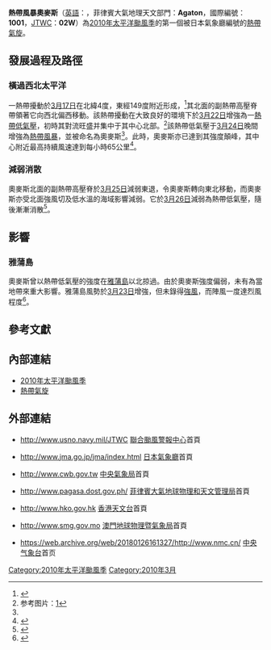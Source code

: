 {{NoteTA
|G1=TyphoonNew
|G2=TyphoonOld
|G3=Weather
|G4=單位
|G5=地名
|T=zh:熱帶風暴奧麥斯 (2010年); zh-cn:热带风暴奥麦斯 (2010年); zh-hk:熱帶風暴奧麥斯 (2010年); zh-mo:熱帶風暴奧麥斯 (2010年); zh-tw:輕度颱風奧麥斯 (2010年);
|1=zh:熱帶風暴奧麥斯; zh-cn:热带风暴奥麦斯; zh-hk:熱帶風暴奧麥斯; zh-mo:熱帶風暴奧麥斯 zh-tw:輕度颱風奧麥斯;
|skin=typhoon
}}
{{颱風基礎資訊
|颱風名稱              = 熱帶風暴奧麥斯
|外文名稱              = Tropical Storm Omais
|外文語言              = 英語
|代表圖像              = 02w Omais Mar 25 2010 01.35(UTC).jpg
|代表圖像名稱          = 熱帶風暴奧麥斯
|形成日期              = [[2010年|2010年]][[3月21日|3月21日]]
|消散日期              = [[2010年|2010年]][[3月27日|3月27日]]
|十分鐘平均風速JMA      = 35|JMA=knot
|十分鐘平均風速CWB      = 18|CWB=m/s
|十分鐘平均風速KMA      = 18|KMA=m/s
|十分鐘平均風速HKO      = 65
|十分鐘平均風速PAGASA   = 65
|二分鐘平均風速         = 20|NMC=m/s
|一分鐘平均風速         = 50|SSHS=knot
|最低氣壓              = 998
|瞬間最大陣風           = 95
|財產損失              = 
|死傷人數              = 
|影響地區              = {{FSM}}
|備註                  = 
|颱風路徑圖            = Omais_2010_track.png
|風季年份              = 2010
|風季位置              = 太平洋
}}
{{portal pts}}
'''熱帶風暴奧麥斯'''（[[英語|英語]]：{{lang|en|Tropical Storm Omais}}，菲律賓大氣地理天文部門：'''Agaton'''，國際編號：'''1001'''，[[JTWC|JTWC]]：'''02W'''）為[[2010年太平洋颱風季|2010年太平洋颱風季]]的第一個被日本氣象廳編號的[[熱帶氣旋|熱帶氣旋]]。

==發展過程及路徑==
{{NoteUTC+8}}

=== 橫過西北太平洋 ===
一熱帶擾動於[[3月17日|3月17日]]在北緯4度，東經149度附近形成，<ref>{{Cite web|url = http://www.nrlmry.navy.mil/tc-bin/tc_display.cgi?STATUS=inactive&ACTION=Latest_Photos&ACTIVES=None&MOSAIC_SCALE=20&PHOT=yes&ATCF_BASIN=wp&CGI=SATPRODUCTS&MO=MAR&AGE=Prev&SIZE=Thumb&NAV=tc&ATCF_YR=2010&ATCF_FILE=/SATPRODUCTS/kauai_data/www/atcf_web/public_html/image_archives/2010/wp022010.10032812.gif&CURRENT=20100317.2057.gms6.x.vis1km_high.98WINVEST.15kts-1010mb-40N-1487E.100pc.jpg&CURRENT_ATCF=wp022010.10032812.gif&ATCF_NAME=wp022010&ATCF_DIR=/SATPRODUCTS/kauai_data/www/atcf_web/public_html/image_archives/2010&STYLE=frames&YEAR=2010&YR=10&BASIN=WPAC&STORM_NAME=02W.OMAIS&ARCHIVE=all&PRODUCT=vis&DIR=/SATPRODUCTS/TC/tc10/WPAC/02W.OMAIS/vis/geo/1km_zoom&TYPE=vis&PROD=vis&SUB_PROD=geo&SUB_SUB_PROD=1km_zoom|title = NRL Tropical Cyclone Page|accessdate = 2015-05-15|author = 聯合颱風警報中心|date = 2010-03-17|publisher = |language = en|archive-date = 2020-05-24|archive-url = https://web.archive.org/web/20200524154346/https://www.nrlmry.navy.mil/tc-bin/tc_display.cgi?STATUS=inactive&ACTION=Latest_Photos&ACTIVES=None&MOSAIC_SCALE=20&PHOT=yes&ATCF_BASIN=wp&CGI=SATPRODUCTS&MO=MAR&AGE=Prev&SIZE=Thumb&NAV=tc&ATCF_YR=2010&ATCF_FILE=%2FSATPRODUCTS%2Fkauai_data%2Fwww%2Fatcf_web%2Fpublic_html%2Fimage_archives%2F2010%2Fwp022010.10032812.gif&CURRENT=20100317.2057.gms6.x.vis1km_high.98WINVEST.15kts-1010mb-40N-1487E.100pc.jpg&CURRENT_ATCF=wp022010.10032812.gif&ATCF_NAME=wp022010&ATCF_DIR=%2FSATPRODUCTS%2Fkauai_data%2Fwww%2Fatcf_web%2Fpublic_html%2Fimage_archives%2F2010&STYLE=frames&YEAR=2010&YR=10&BASIN=WPAC&STORM_NAME=02W.OMAIS&ARCHIVE=all&PRODUCT=vis&DIR=%2FSATPRODUCTS%2FTC%2Ftc10%2FWPAC%2F02W.OMAIS%2Fvis%2Fgeo%2F1km_zoom&TYPE=vis&PROD=vis&SUB_PROD=geo&SUB_SUB_PROD=1km_zoom|dead-url = no}}</ref>其北面的副熱帶高壓脊帶領著它向西北偏西移動。該熱帶擾動在大致良好的環境下於[[3月22日|3月22日]]增強為一[[熱帶低氣壓|熱帶低氣壓]]，初時其對流旺盛并集中于其中心北部。<ref>参考图片：[http://www.nrlmry.navy.mil/htdocs_dyn_apache/tc_pages/thumbnails/thumbs/tc10/WPAC/02W.OMAIS/vis/geo/1km_zoom/thumb/20100321.2130.gms6.x.vis1km_high.02WTWO.25kts-1004mb-66N-1434E.100pc.jpg]</ref>該熱帶低氣壓于[[3月24日|3月24日]]晚間增強為[[熱帶風暴|熱帶風暴]]，並被命名為奧麥斯<ref name=":0" />。此時，奧麥斯亦已達到其強度顛峰，其中心附近最高持續風速達到每小時65公里<ref>{{Cite news|url = http://www.weather.com.cn/static/html/article/20100325/207376.shtml|title = 热带风暴“奥麦斯”将向北偏西方向移动|last = |first = |date = 2010-03-25|work = |accessdate = 2015-05-15|publisher = 中国天气网|language = zh-cn|archive-date = 2018-11-25|archive-url = https://web.archive.org/web/20181125061502/http://www.weather.com.cn/static/html/article/20100325/207376.shtml|dead-url = no}}</ref>。

=== 減弱消散 ===
奧麥斯北面的副熱帶高壓脊於[[3月25日|3月25日]]減弱東退，令奧麥斯轉向東北移動，而奧麥斯亦受北面強風切及低水溫的海域影響減弱。它於[[3月26日|3月26日]]減弱為熱帶低氣壓，隨後漸漸消散<ref name=":0">{{Cite news|url = http://www.weather.com.cn/static/html/article/20100327/208065.shtml|title = 第1号热带风暴“奥麦斯”停止编号|last = |first = |date = 2010-03-27|work = |accessdate = 2015-05-15|publisher = 中国天气网|language = zh-cn|archive-date = 2018-11-25|archive-url = https://web.archive.org/web/20181125061707/http://www.weather.com.cn/static/html/article/20100327/208065.shtml|dead-url = no}}</ref>。

==影響==
{{NoteUTC+8}}

=== 雅蒲島 ===
奧麥斯曾以熱帶低氣壓的強度在[[雅蒲島|雅蒲島]]以北掠過。由於奧麥斯強度偏弱，未有為當地帶來重大影響。雅蒲島風勢於[[3月23日|3月23日]]增強，但未錄得[[強風|強風]]，而陣風一度達烈風程度<ref>{{Cite web|url = http://www.wunderground.com/history/airport/PTYA/2010/3/23/DailyHistory.html|title = Hourly Weather History & Observations|accessdate = 2015-05-15|author = The Weather Channel, LLC|date = 2010-03-23|publisher = |archive-date = 2017-08-25|archive-url = https://web.archive.org/web/20170825150521/https://www.wunderground.com/history/airport/PTYA/2010/3/23/DailyHistory.html|dead-url = no}}</ref>。

==參考文獻==
<div class="references-small">
<references />
</div>

==內部連結==
*[[2010年太平洋颱風季|2010年太平洋颱風季]] 
*[[熱帶氣旋|熱帶氣旋]]

==外部連結==
*{{en}}http://www.usno.navy.mil/JTWC {{Wayback|url=http://www.usno.navy.mil/JTWC |date=20100301105349 }}  [[聯合颱風警報中心|聯合颱風警報中心]]首頁
*{{ja}}http://www.jma.go.jp/jma/index.html {{Wayback|url=http://www.jma.go.jp/jma/index.html |date=20110320125420 }} [[日本氣象廳|日本氣象廳]]首頁
*{{zh}}http://www.cwb.gov.tw {{Wayback|url=http://www.cwb.gov.tw/ |date=20181025071210 }} [[中央氣象局|中央氣象局]]首頁
*{{en}}http://www.pagasa.dost.gov.ph/ {{Wayback|url=http://www.pagasa.dost.gov.ph/ |date=20081216234000 }} [[菲律賓大氣地球物理和天文管理局|菲律賓大氣地球物理和天文管理局]]首頁
*{{zh}}http://www.hko.gov.hk {{Wayback|url=http://www.hko.gov.hk/ |date=20110224003313 }} [[香港天文台|香港天文台]]首頁
*{{zh}}http://www.smg.gov.mo {{Wayback|url=http://www.smg.gov.mo/ |date=20140517030343 }} [[澳門地球物理暨氣象局|澳門地球物理暨氣象局]]首頁
*{{Zh}}https://web.archive.org/web/20180126161327/http://www.nmc.cn/ [[中央气象台|中央气象台]]首页

[[Category:2010年太平洋颱風季|Category:2010年太平洋颱風季]]
[[Category:2010年3月|Category:2010年3月]]
{{2010_Pacific_typhoon_season_buttons}}